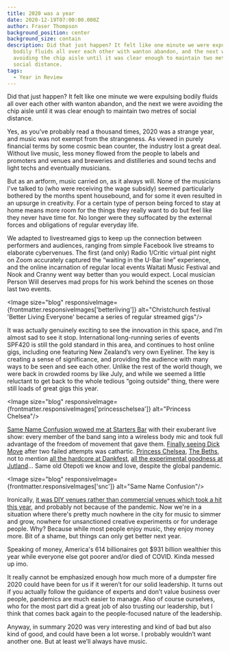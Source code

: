 ```yaml
---
title: 2020 was a year
date: 2020-12-19T07:00:00.000Z
author: Fraser Thompson
background_position: center
background_size: contain
description: Did that just happen? It felt like one minute we were expulsing
  bodily fluids all over each other with wanton abandon, and the next we were
  avoiding the chip aisle until it was clear enough to maintain two metres of
  social distance.
tags:
  - Year in Review
---
```



Did that just happen? It felt like one minute we were expulsing bodily fluids all over each other with wanton abandon, and the next we were avoiding the chip aisle until it was clear enough to maintain two metres of social distance.

Yes, as you've probably read a thousand times, 2020 was a strange year, and music was not exempt from the strangeness. As viewed in purely financial terms by some cosmic bean counter, the industry lost a great deal. Without live music, less money flowed from the people to labels and promoters and venues and breweries and distilleries and sound techs and light techs and eventually musicians.

But as an artform, music carried on, as it always will. None of the musicians I've talked to (who were receiving the wage subsidy) seemed particularly bothered by the months spent housebound, and for some it even resulted in an upsurge in creativity. For a certain type of person being forced to stay at home means more room for the things they really want to do but feel like they never have time for. No longer were they suffocated by the external forces and obligations of regular everyday life.

We adapted to livestreamed gigs to keep up the connection between performers and audiences, ranging from simple Facebook live streams to elaborate cybervenues. The first (and only) Radio 1/Critic virtual pint night on Zoom accurately captured the “waiting in the U-Bar line” experience, and the online incarnation of regular local events Waitati Music Festival and Nook and Cranny went way better than you would expect. Local musician Person Will deserves mad props for his work behind the scenes on those last two events.

<Image size="blog" responsiveImage={frontmatter.responsiveImages['betterliving']} alt="Christchurch festival 'Better Living Everyone' became a series of regular streamed gigs"/>

It was actually genuinely exciting to see the innovation in this space, and I’m almost sad to see it stop. International long-running series of events SPF420 is still the gold standard in this area, and continues to host online gigs, including one featuring New Zealand’s very own Eyeliner. The key is creating a sense of significance, and providing the audience with many ways to be seen and see each other.
Unlike the rest of the world though, we were back in crowded rooms by like July, and while we seemed a little reluctant to get back to the whole tedious “going outside” thing, there were still loads of great gigs this year.

<Image size="blog" responsiveImage={frontmatter.responsiveImages['princesschelsea']} alt="Princess Chelsea"/>

[Same Name Confusion wowed me at Starters Bar](</gigs/same-name-confusion-esp-(telepathy)-tour/>) with their exuberant live show: every member of the band sang into a wireless body mic and took full advantage of the freedom of movement that gave them. [Finally seeing Dick Move](/gigs/dick-move-album-release/) after two failed attempts was cathartic. [Princess Chelsea](/gigs/princess-chelsea-homecoming-nz-tour/), [The Beths](/gigs/jump-rope-gazers-tour/), not to mention [all the hardcore at Dankfest](/gigs/dankfest-2020-day-1/), [all the experimental goodness at Jutland](/venues/jutland_street/)… Same old Otepoti we know and love, despite the global pandemic.

<Image size="blog" responsiveImage={frontmatter.responsiveImages['snc']} alt="Same Name Confusion"/>

Ironically, [it was DIY venues rather than commercial venues which took a hit this year](/blog/“music_has_to_go_somewhere”_the_attic_and_the_value_of_practice_spaces/), and probably not because of the pandemic. Now we're in a situation where there's pretty much nowhere in the city for music to simmer and grow, nowhere for unsanctioned creative experiments or for underage people. Why? Because while most people enjoy music, they enjoy money more. Bit of a shame, but things can only get better next year.

Speaking of money, America's 614 billionaires got \$931 billion wealthier this year while everyone else got poorer and/or died of COVID. Kinda messed up imo.

It really cannot be emphasized enough how much more of a dumpster fire 2020 could have been for us if it weren’t for our solid leadership. It turns out if you actually follow the guidance of experts and don’t value business over people, pandemics are much easier to manage. Also of course ourselves, who for the most part did a great job of also trusting our leadership, but I think that comes back again to the people-focused nature of the leadership.

Anyway, in summary 2020 was very interesting and kind of bad but also kind of good, and could have been a lot worse. I probably wouldn’t want another one. But at least we’ll always have music.

